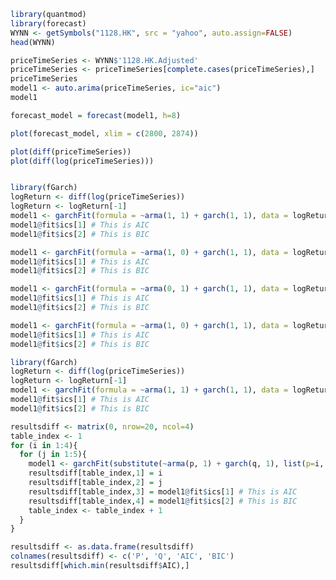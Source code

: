 

```r
library(quantmod)
library(forecast)
WYNN <- getSymbols("1128.HK", src = "yahoo", auto.assign=FALSE)
head(WYNN)
```


```r
priceTimeSeries <- WYNN$'1128.HK.Adjusted'
priceTimeSeries <- priceTimeSeries[complete.cases(priceTimeSeries),]
priceTimeSeries
model1 <- auto.arima(priceTimeSeries, ic="aic")
model1

forecast_model = forecast(model1, h=8)

plot(forecast_model, xlim = c(2800, 2874))

plot(diff(priceTimeSeries))
plot(diff(log(priceTimeSeries)))



```


```r

library(fGarch)
logReturn <- diff(log(priceTimeSeries))
logReturn <- logReturn[-1]
model1 <- garchFit(formula = ~arma(1, 1) + garch(1, 1), data = logReturn)
model1@fit$ics[1] # This is AIC
model1@fit$ics[2] # This is BIC

model1 <- garchFit(formula = ~arma(1, 0) + garch(1, 1), data = logReturn)
model1@fit$ics[1] # This is AIC
model1@fit$ics[2] # This is BIC

model1 <- garchFit(formula = ~arma(0, 1) + garch(1, 1), data = logReturn)
model1@fit$ics[1] # This is AIC
model1@fit$ics[2] # This is BIC

model1 <- garchFit(formula = ~arma(1, 0) + garch(1, 1), data = logReturn)
model1@fit$ics[1] # This is AIC
model1@fit$ics[2] # This is BIC

```

```r

library(fGarch)
logReturn <- diff(log(priceTimeSeries))
logReturn <- logReturn[-1]
model1 <- garchFit(formula = ~arma(1, 1) + garch(1, 1), data = logReturn)
model1@fit$ics[1] # This is AIC
model1@fit$ics[2] # This is BIC


```



```r

resultsdiff <- matrix(0, nrow=20, ncol=4)
table_index <- 1
for (i in 1:4){
  for (j in 1:5){
    model1 <- garchFit(substitute(~arma(p, 1) + garch(q, 1), list(p=i, q=j)), data = logReturn)
    resultsdiff[table_index,1] = i
    resultsdiff[table_index,2] = j
    resultsdiff[table_index,3] = model1@fit$ics[1] # This is AIC
    resultsdiff[table_index,4] = model1@fit$ics[2] # This is BIC
    table_index <- table_index + 1
  }
}


```
```r


resultsdiff <- as.data.frame(resultsdiff)
colnames(resultsdiff) <- c('P', 'Q', 'AIC', 'BIC')
resultsdiff[which.min(resultsdiff$AIC),]



```



